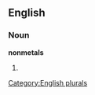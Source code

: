 
==English==

===Noun===
'''nonmetals'''

# {{plural of|[[nonmetal]]}}

[[Category:English plurals]]